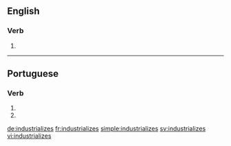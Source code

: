 ==English==

===Verb===
{{head|en}}

# {{en-third-person singular of|industrialize}}

----

==Portuguese==

===Verb===
{{head|pt|verb form}}

# {{conjugation of|industrializar||2|s|present|subjunctive|lang=pt}}
# {{conjugation of|industrializar||2|s|negative|imperative|lang=pt}}

[[de:industrializes]]
[[fr:industrializes]]
[[simple:industrializes]]
[[sv:industrializes]]
[[vi:industrializes]]